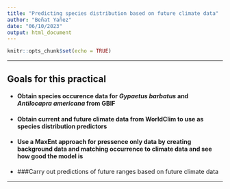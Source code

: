 ```yaml
---
title: "Predicting species distribution based on future climate data"
author: "Beñat Yañez"
date: "06/10/2023"
output: html_document
---
```


```r
knitr::opts_chunk$set(echo = TRUE)
```

***

## Goals for this practical

* #### Obtain species occurence data for *Gypaetus barbatus* and *Antilocapra americana* from GBIF
* #### Obtain current and future climate data from WorldClim to use as species distribution predictors
* #### Use a MaxEnt approach for pressence only data by creating background data and matching occurrence to climate data and see how good the model is
* ###Carry out predictions of future ranges based on future climate data

***
